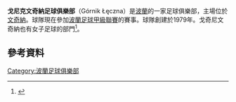 {{Infobox football club
| clubname   = 哥歷克
| image      = 
| fullname   = Górniczy Klub Sportowy<br> Górnik Łęczna
| nickname   = Zielono-Czarni
| founded    = 1979年
| city       = [[波蘭|波蘭]]，[[Łęczna|Łęczna]]
| ground     = [[Stadion_Górnik|Stadion Górnik]]
| capacity   = 7,500人
| chairman   = Veljko Nikitović
| manager    = Bogusław Baniak
| league     = [[波蘭足球乙級聯賽|波蘭足球乙級聯賽]]
| season     = 2021–22
| position   = 波蘭甲，第 18 位（降班）
| website    = http://www.gornik.leczna.pl
| pattern_la1=|pattern_b1=|pattern_ra1=
| leftarm1=006633|body1=006633|rightarm1=006633|shorts1=000000|socks1=006633
| pattern_la2=|pattern_b2=|pattern_ra2=
| leftarm2=FFFFFF|body2=FFFFFF|rightarm2=FFFFFF|shorts2=FFFFFF|socks2=FFFFFF
| pattern_la3=|pattern_b3=|pattern_ra3=
| leftarm3=000000|body3=000000|rightarm3=000000|shorts3=000000|socks3=000000
}}

'''戈尼克文奇納足球俱樂部'''（Górnik Łęczna）是[[波蘭|波蘭]]的一家足球俱樂部，主場位於[[文奇納|文奇納]]。球隊現在參加[[波蘭足球甲級聯賽|波蘭足球甲級聯賽]]的賽事。球隊創建於1979年。戈奇尼文奇納也有女子足球的部門<ref>{{Cite web |url=http://www.90minut.pl/liga/0/liga3120.html |title=存档副本 |access-date=2015-05-20 |archive-date=2020-10-29 |archive-url=https://web.archive.org/web/20201029164655/http://www.90minut.pl/liga/0/liga3120.html |dead-url=no }}</ref>。

== 參考資料 ==
{{Reflist}}
[[Category:波蘭足球俱樂部|Category:波蘭足球俱樂部]]